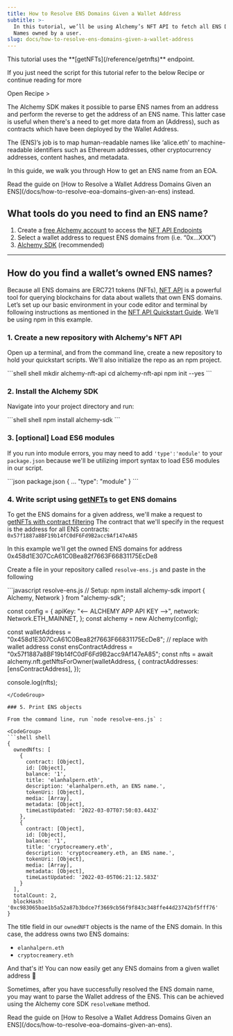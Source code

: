 ```yaml
---
title: How to Resolve ENS Domains Given a Wallet Address
subtitle: >-
  In this tutorial, we’ll be using Alchemy’s NFT API to fetch all ENS Domain
  Names owned by a user.
slug: docs/how-to-resolve-ens-domains-given-a-wallet-address
---
```



<Info title = "API Endpoint">
  This tutorial uses the **[getNFTs](/reference/getnfts)** endpoint.
</Info>

If you just need the script for this tutorial refer to the below Recipe or continue reading for more

<Card
title="Script to Resolve ENS Domains Given a Wallet Address"
iconPosition="center" 
href="https://docs.alchemy.com/v1.0/recipes/script-to-resolve-ens-domains-given-a-wallet-address" 
slug = "script-to-resolve-ens-domains-given-a-wallet-address">
Open Recipe >
</Card>

The Alchemy SDK makes it possible to parse ENS names from an address and perform the reverse to get the address of an ENS name. This latter case is useful when there's a need to get more data from an (Address), such as contracts which have been deployed by the Wallet Address.

The (ENS)’s job is to map human-readable names like ‘alice.eth’ to machine-readable identifiers such as Ethereum addresses, other cryptocurrency addresses, content hashes, and metadata.

In this guide, we walk you through How to get an ENS name from an EOA.

<Info title = "Looking to get an address from an ENS domain?">
  Read the guide on [How to Resolve a Wallet Address Domains Given an ENS](/docs/how-to-resolve-eoa-domains-given-an-ens) instead.
</Info>

## What tools do you need to find an ENS name?

1. Create a [free Alchemy account](https://alchemy.com/?a=eb01f405c5) to access the [NFT API Endpoints](/reference/nft-api-endpoints)
2. Select a wallet address to request ENS domains from (i.e. “0x…XXX”)
3. [Alchemy SDK](/reference/alchemy-sdk-quickstart) (recommended)

***

## How do you find a wallet’s owned ENS names?

Because all ENS domains are ERC721 tokens (NFTs), [NFT API](/reference/nft-api-endpoints) is a powerful tool for querying blockchains for data about wallets that own ENS domains. Let’s set up our basic environment in your code editor and terminal by following instructions as mentioned in the [NFT API Quickstart Guide](/reference/nft-api-quickstart). We’ll be using npm in this example.

### 1. Create a new repository with Alchemy's NFT API

Open up a terminal, and from the command line, create a new repository to hold your quickstart scripts. We'll also initialize the repo as an npm project.

<CodeGroup>
  ```shell shell
  mkdir alchemy-nft-api
  cd alchemy-nft-api
  npm init --yes
  ```
</CodeGroup>

### 2. Install the Alchemy SDK

Navigate into your project directory and run:

<CodeGroup>
  ```shell shell
  npm install alchemy-sdk
  ```
</CodeGroup>

### 3. \[optional] Load ES6 modules

If you run into module errors, you may need to add `'type':'module'` to your `package.json` because we'll be utilizing import syntax to load ES6 modules in our script.

<CodeGroup>
  ```json package.json
  {
  ...
  "type": "module"
  }
  ```
</CodeGroup>

### 4. Write script using [getNFTs](/reference/getnfts) to get ENS domains

To get the ENS domains for a given address, we'll make a request to [getNFTs with contract filtering](/reference/getnfts) The contract that we'll specify in the request is the address for all ENS contracts: `0x57f1887a8BF19b14fC0dF6Fd9B2acc9Af147eA85`

In this example we'll get the owned ENS domains for address 0x458d1E307CcA61C0Bea82f7663F66831175EcDe8

Create a file in your repository called `resolve-ens.js` and paste in the following

<CodeGroup>
  ```javascript resolve-ens.js
  // Setup: npm install alchemy-sdk
  import { Alchemy, Network } from "alchemy-sdk";

  const config = {
    apiKey: "<-- ALCHEMY APP API KEY -->",
    network: Network.ETH_MAINNET,
  };
  const alchemy = new Alchemy(config);

  const walletAddress = "0x458d1E307CcA61C0Bea82f7663F66831175EcDe8"; // replace with wallet address
  const ensContractAddress = "0x57f1887a8BF19b14fC0dF6Fd9B2acc9Af147eA85";
  const nfts = await alchemy.nft.getNftsForOwner(walletAddress, {
    contractAddresses: [ensContractAddress],
  });

  console.log(nfts);
  ```
</CodeGroup>

### 5. Print ENS objects

From the command line, run `node resolve-ens.js` :

<CodeGroup>
  ```shell shell
  {
    ownedNfts: [
      {
        contract: [Object],
        id: [Object],
        balance: '1',
        title: 'elanhalpern.eth',
        description: 'elanhalpern.eth, an ENS name.',
        tokenUri: [Object],
        media: [Array],
        metadata: [Object],
        timeLastUpdated: '2022-03-07T07:50:03.443Z'
      },
      {
        contract: [Object],
        id: [Object],
        balance: '1',
        title: 'cryptocreamery.eth',
        description: 'cryptocreamery.eth, an ENS name.',
        tokenUri: [Object],
        media: [Array],
        metadata: [Object],
        timeLastUpdated: '2022-03-05T06:21:12.583Z'
      }
    ],
    totalCount: 2,
    blockHash: '0xc983065bae1b5a52a87b3bdce7f3669cb56f9f843c348ffe44d23742bf5fff76'
  }
  ```
</CodeGroup>

The title field in our `ownedNFT` objects is the name of the ENS domain. In this case, the address owns two ENS domains:

* `elanhalpern.eth`
* `cryptocreamery.eth`

And that's it! You can now easily get any ENS domains from a given wallet address 🎉

Sometimes, after you have successfully resolved the ENS domain name, you may want to parse the Wallet address of the ENS. This can be achieved using the Alchemy core SDK `resolveName` method.

<Info title = "How to Resolve a Wallet Address Domains Given an ENS">
  Read the guide on [How to Resolve a Wallet Address Domains Given an ENS](/docs/how-to-resolve-eoa-domains-given-an-ens).
</Info>
